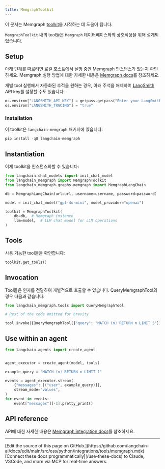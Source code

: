 ```yaml
---
title: MemgraphToolkit
---
```


이 문서는 Memgraph [toolkit](/oss/python/langchain/tools#toolkits)을 시작하는 데 도움이 됩니다.

`MemgraphToolkit` 내의 tool들은 `Memgraph` 데이터베이스와의 상호작용을 위해 설계되었습니다.

## Setup

아래 단계를 따르려면 로컬 호스트에서 실행 중인 Memgraph 인스턴스가 있는지 확인하세요. Memgraph 실행 방법에 대한 자세한 내용은 [Memgraph docs](https://memgraph.com/docs/getting-started)를 참조하세요.

개별 tool 실행에서 자동화된 추적을 원하는 경우, 아래 주석을 해제하여 [LangSmith](https://docs.smith.langchain.com/) API key를 설정할 수도 있습니다:

```python
os.environ["LANGSMITH_API_KEY"] = getpass.getpass("Enter your LangSmith API key: ")
os.environ["LANGSMITH_TRACING"] = "true"
```

### Installation

이 toolkit은 `langchain-memgraph` 패키지에 있습니다:

```python
pip install -qU langchain-memgraph
```

## Instantiation

이제 toolkit을 인스턴스화할 수 있습니다:

```python
from langchain.chat_models import init_chat_model
from langchain_memgraph import MemgraphToolkit
from langchain_memgraph.graphs.memgraph import MemgraphLangChain

db = MemgraphLangChain(url=url, username=username, password=password)

model = init_chat_model("gpt-4o-mini", model_provider="openai")

toolkit = MemgraphToolkit(
    db=db,  # Memgraph instance
    llm=model,  # LLM chat model for LLM operations
)
```

## Tools

사용 가능한 tool들을 확인합니다:

```python
toolkit.get_tools()
```

## Invocation

Tool들은 인자를 전달하여 개별적으로 호출할 수 있습니다. QueryMemgraphTool의 경우 다음과 같습니다:

```python
from langchain_memgraph.tools import QueryMemgraphTool

# Rest of the code omitted for brevity

tool.invoke({QueryMemgraphTool({"query": "MATCH (n) RETURN n LIMIT 5"})})
```

## Use within an agent

```python
from langchain.agents import create_agent


agent_executor = create_agent(model, tools)
```

```python
example_query = "MATCH (n) RETURN n LIMIT 1"

events = agent_executor.stream(
    {"messages": [("user", example_query)]},
    stream_mode="values",
)
for event in events:
    event["messages"][-1].pretty_print()
```

## API reference

API에 대한 자세한 내용은 [Memgraph integration docs](https://memgraph.com/docs/ai-ecosystem/integrations#langchain)를 참조하세요.

---

<Callout icon="pen-to-square" iconType="regular">
    [Edit the source of this page on GitHub.](https://github.com/langchain-ai/docs/edit/main/src/oss/python/integrations/tools/memgraph.mdx)
</Callout>
<Tip icon="terminal" iconType="regular">
    [Connect these docs programmatically](/use-these-docs) to Claude, VSCode, and more via MCP for    real-time answers.
</Tip>
